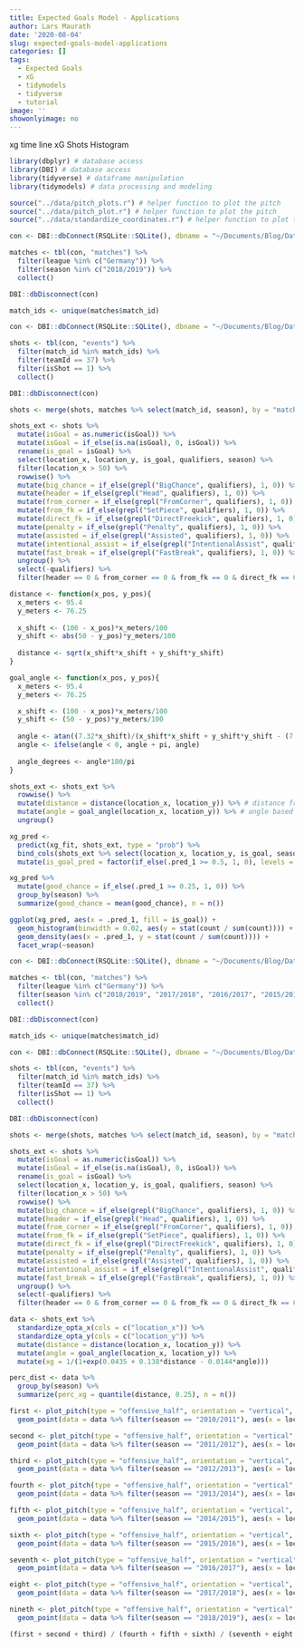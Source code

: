 ```yaml
---
title: Expected Goals Model - Applications
author: Lars Maurath
date: '2020-08-04'
slug: expected-goals-model-applications
categories: []
tags:
  - Expected Goals
  - xG
  - tidymodels
  - tidyverse
  - tutorial
image: ''
showonlyimage: no
---
```


xg time line
xG Shots Histogram

```r
library(dbplyr) # database access
library(DBI) # database access
library(tidyverse) # dataframe manipulation
library(tidymodels) # data processing and modeling

source("../data/pitch_plots.r") # helper function to plot the pitch
source("../data/pitch_plot.r") # helper function to plot the pitch
source("../data/standardize_coordinates.r") # helper function to plot the pitch
```

```r
con <- DBI::dbConnect(RSQLite::SQLite(), dbname = "~/Documents/Blog/Data/data.sqlite")

matches <- tbl(con, "matches") %>%
  filter(league %in% c("Germany")) %>%
  filter(season %in% c("2018/2019")) %>%
  collect()

DBI::dbDisconnect(con)

match_ids <- unique(matches$match_id)

con <- DBI::dbConnect(RSQLite::SQLite(), dbname = "~/Documents/Blog/Data/data.sqlite")

shots <- tbl(con, "events") %>%
  filter(match_id %in% match_ids) %>%
  filter(teamId == 37) %>%
  filter(isShot == 1) %>%
  collect()

DBI::dbDisconnect(con)

shots <- merge(shots, matches %>% select(match_id, season), by = "match_id")

shots_ext <- shots %>%
  mutate(isGoal = as.numeric(isGoal)) %>%
  mutate(isGoal = if_else(is.na(isGoal), 0, isGoal)) %>%
  rename(is_goal = isGoal) %>%
  select(location_x, location_y, is_goal, qualifiers, season) %>%
  filter(location_x > 50) %>%
  rowwise() %>%
  mutate(big_chance = if_else(grepl("BigChance", qualifiers), 1, 0)) %>%
  mutate(header = if_else(grepl("Head", qualifiers), 1, 0)) %>%
  mutate(from_corner = if_else(grepl("FromCorner", qualifiers), 1, 0)) %>%
  mutate(from_fk = if_else(grepl("SetPiece", qualifiers), 1, 0)) %>%
  mutate(direct_fk = if_else(grepl("DirectFreekick", qualifiers), 1, 0)) %>%
  mutate(penalty = if_else(grepl("Penalty", qualifiers), 1, 0)) %>%
  mutate(assisted = if_else(grepl("Assisted", qualifiers), 1, 0)) %>%
  mutate(intentional_assist = if_else(grepl("IntentionalAssist", qualifiers), 1, 0)) %>%
  mutate(fast_break = if_else(grepl("FastBreak", qualifiers), 1, 0)) %>%
  ungroup() %>%
  select(-qualifiers) %>%
  filter(header == 0 & from_corner == 0 & from_fk == 0 & direct_fk == 0 & penalty == 0)

distance <- function(x_pos, y_pos){
  x_meters <- 95.4
  y_meters <- 76.25
  
  x_shift <- (100 - x_pos)*x_meters/100
  y_shift <- abs(50 - y_pos)*y_meters/100
  
  distance <- sqrt(x_shift*x_shift + y_shift*y_shift)
}

goal_angle <- function(x_pos, y_pos){
  x_meters <- 95.4
  y_meters <- 76.25

  x_shift <- (100 - x_pos)*x_meters/100
  y_shift <- (50 - y_pos)*y_meters/100
  
  angle <- atan((7.32*x_shift)/(x_shift*x_shift + y_shift*y_shift - (7.32/2)*(7.32/2)))
  angle <- ifelse(angle < 0, angle + pi, angle)
  
  angle_degrees <- angle*180/pi
}

shots_ext <- shots_ext %>%
  rowwise() %>%
  mutate(distance = distance(location_x, location_y)) %>% # distance from goal mid-point
  mutate(angle = goal_angle(location_x, location_y)) %>% # angle based on available goal mouth
  ungroup()

xg_pred <- 
  predict(xg_fit, shots_ext, type = "prob") %>% 
  bind_cols(shots_ext %>% select(location_x, location_y, is_goal, season)) %>%
  mutate(is_goal_pred = factor(if_else(.pred_1 >= 0.5, 1, 0), levels = c("1", "0")))

xg_pred %>%
  mutate(good_chance = if_else(.pred_1 >= 0.25, 1, 0)) %>%
  group_by(season) %>%
  summarize(good_chance = mean(good_chance), n = n())

ggplot(xg_pred, aes(x = .pred_1, fill = is_goal)) +
  geom_histogram(binwidth = 0.02, aes(y = stat(count / sum(count)))) +
  geom_density(aes(x = .pred_1, y = stat(count / sum(count)))) +
  facet_wrap(~season)
```

```r
con <- DBI::dbConnect(RSQLite::SQLite(), dbname = "~/Documents/Blog/Data/data.sqlite")

matches <- tbl(con, "matches") %>%
  filter(league %in% c("Germany")) %>%
  filter(season %in% c("2018/2019", "2017/2018", "2016/2017", "2015/2016", "2014/2015", "2013/2014", "2012/2013", "2011/2012", "2010/2011", "2009/2010", "2008/2009")) %>%
  collect()

DBI::dbDisconnect(con)

match_ids <- unique(matches$match_id)

con <- DBI::dbConnect(RSQLite::SQLite(), dbname = "~/Documents/Blog/Data/data.sqlite")

shots <- tbl(con, "events") %>%
  filter(match_id %in% match_ids) %>%
  filter(teamId == 37) %>%
  filter(isShot == 1) %>%
  collect()

DBI::dbDisconnect(con)

shots <- merge(shots, matches %>% select(match_id, season), by = "match_id")

shots_ext <- shots %>%
  mutate(isGoal = as.numeric(isGoal)) %>%
  mutate(isGoal = if_else(is.na(isGoal), 0, isGoal)) %>%
  rename(is_goal = isGoal) %>%
  select(location_x, location_y, is_goal, qualifiers, season) %>%
  filter(location_x > 50) %>%
  rowwise() %>%
  mutate(big_chance = if_else(grepl("BigChance", qualifiers), 1, 0)) %>%
  mutate(header = if_else(grepl("Head", qualifiers), 1, 0)) %>%
  mutate(from_corner = if_else(grepl("FromCorner", qualifiers), 1, 0)) %>%
  mutate(from_fk = if_else(grepl("SetPiece", qualifiers), 1, 0)) %>%
  mutate(direct_fk = if_else(grepl("DirectFreekick", qualifiers), 1, 0)) %>%
  mutate(penalty = if_else(grepl("Penalty", qualifiers), 1, 0)) %>%
  mutate(assisted = if_else(grepl("Assisted", qualifiers), 1, 0)) %>%
  mutate(intentional_assist = if_else(grepl("IntentionalAssist", qualifiers), 1, 0)) %>%
  mutate(fast_break = if_else(grepl("FastBreak", qualifiers), 1, 0)) %>%
  ungroup() %>%
  select(-qualifiers) %>%
  filter(header == 0 & from_corner == 0 & from_fk == 0 & direct_fk == 0 & penalty == 0)

data <- shots_ext %>%
  standardize_opta_x(cols = c("location_x")) %>%
  standardize_opta_y(cols = c("location_y")) %>%
  mutate(distance = distance(location_x, location_y)) %>%
  mutate(angle = goal_angle(location_x, location_y)) %>%
  mutate(xg = 1/(1+exp(0.0435 + 0.138*distance - 0.0144*angle)))

perc_dist <- data %>%
  group_by(season) %>%
  summarize(perc_xg = quantile(distance, 0.25), n = n())

first <- plot_pitch(type = "offensive_half", orientation = "vertical", direction_arrow = FALSE) +
  geom_point(data = data %>% filter(season == "2010/2011"), aes(x = location_x, y = location_y))

second <- plot_pitch(type = "offensive_half", orientation = "vertical", direction_arrow = FALSE) +
  geom_point(data = data %>% filter(season == "2011/2012"), aes(x = location_x, y = location_y))

third <- plot_pitch(type = "offensive_half", orientation = "vertical", direction_arrow = FALSE) +
  geom_point(data = data %>% filter(season == "2012/2013"), aes(x = location_x, y = location_y))

fourth <- plot_pitch(type = "offensive_half", orientation = "vertical", direction_arrow = FALSE) +
  geom_point(data = data %>% filter(season == "2013/2014"), aes(x = location_x, y = location_y))

fifth <- plot_pitch(type = "offensive_half", orientation = "vertical", direction_arrow = FALSE) +
  geom_point(data = data %>% filter(season == "2014/2015"), aes(x = location_x, y = location_y))

sixth <- plot_pitch(type = "offensive_half", orientation = "vertical", direction_arrow = FALSE) +
  geom_point(data = data %>% filter(season == "2015/2016"), aes(x = location_x, y = location_y))

seventh <- plot_pitch(type = "offensive_half", orientation = "vertical", direction_arrow = FALSE) +
  geom_point(data = data %>% filter(season == "2016/2017"), aes(x = location_x, y = location_y))

eight <- plot_pitch(type = "offensive_half", orientation = "vertical", direction_arrow = FALSE) +
  geom_point(data = data %>% filter(season == "2017/2018"), aes(x = location_x, y = location_y))

nineth <- plot_pitch(type = "offensive_half", orientation = "vertical", direction_arrow = FALSE) +
  geom_point(data = data %>% filter(season == "2018/2019"), aes(x = location_x, y = location_y))

(first + second + third) / (fourth + fifth + sixth) / (seventh + eight + nineth)
```

